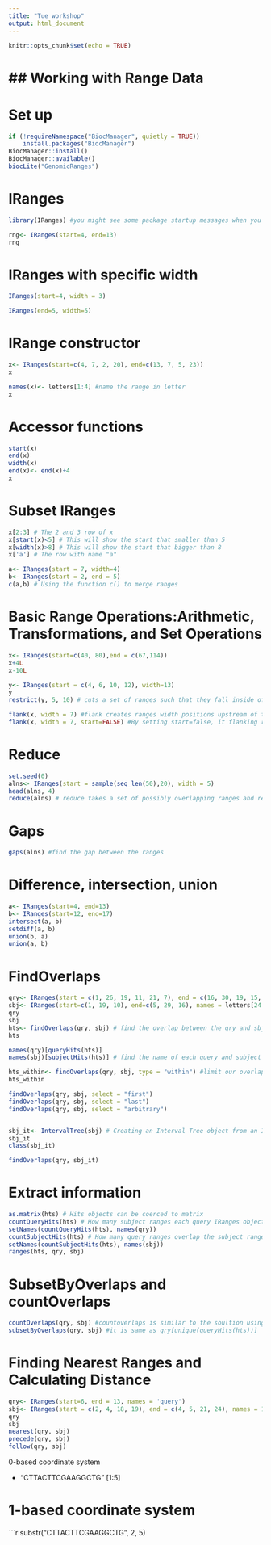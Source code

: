 ```yaml
---
title: "Tue workshop"
output: html_document
---
```


```r
knitr::opts_chunk$set(echo = TRUE)
```

## Working with Range Data
==============================

# Set up 
```r
if (!requireNamespace("BiocManager", quietly = TRUE))
    install.packages("BiocManager")
BiocManager::install()
BiocManager::available()
biocLite("GenomicRanges")
```

# IRanges
```r
library(IRanges) #you might see some package startup messages when you run this

rng<- IRanges(start=4, end=13)
rng
```
# IRanges with specific width
```r
IRanges(start=4, width = 3)

IRanges(end=5, width=5)

```
# IRange constructor
```r
x<- IRanges(start=c(4, 7, 2, 20), end=c(13, 7, 5, 23))
x

names(x)<- letters[1:4] #name the range in letter
x
```
# Accessor functions
```r
start(x)
end(x)
width(x)
end(x)<- end(x)+4 
x
```
# Subset IRanges
```r
x[2:3] # The 2 and 3 row of x
x[start(x)<5] # This will show the start that smaller than 5
x[width(x)>8] # This will show the start that bigger than 8
x['a'] # The row with name "a"

a<- IRanges(start = 7, width=4)
b<- IRanges(start = 2, end = 5)
c(a,b) # Using the function c() to merge ranges
```

# Basic Range Operations:Arithmetic, Transformations, and Set Operations
```r
x<- IRanges(start=c(40, 80),end = c(67,114))
x+4L
x-10L

y<- IRanges(start = c(4, 6, 10, 12), width=13)
y
restrict(y, 5, 10) # cuts a set of ranges such that they fall inside of certain bound

flank(x, width = 7) #flank creates ranges width positions upstream of the ranges 
flank(x, width = 7, start=FALSE) #By setting start=false, it flanking ranges downstream

```
# Reduce

```r
set.seed(0)
alns<- IRanges(start = sample(seq_len(50),20), width = 5)
head(alns, 4) 
reduce(alns) # reduce takes a set of possibly overlapping ranges and reduces them to a set of nonoverlapping ranges
```
# Gaps
```r
gaps(alns) #find the gap between the ranges

```
# Difference, intersection, union
```r
a<- IRanges(start=4, end=13)
b<- IRanges(start=12, end=17)
intersect(a, b)
setdiff(a, b)
union(b, a)
union(a, b)

```

# FindOverlaps
```r
qry<- IRanges(start = c(1, 26, 19, 11, 21, 7), end = c(16, 30, 19, 15, 24, 8), names = letters[1:6])
sbj<- IRanges(start=c(1, 19, 10), end=c(5, 29, 16), names = letters[24:26])
qry
sbj
hts<- findOverlaps(qry, sbj) # find the overlap between the qry and sbj
hts

names(qry)[queryHits(hts)]
names(sbj)[subjectHits(hts)] # find the name of each query and subject range with an overlap

hts_within<- findOverlaps(qry, sbj, type = "within") #limit our overlap results to only include query ranges that fall entirely within subject ranges
hts_within

findOverlaps(qry, sbj, select = "first")
findOverlaps(qry, sbj, select = "last")
findOverlaps(qry, sbj, select = "arbitrary")


sbj_it<- IntervalTree(sbj) # Creating an Interval Tree object from an IRanges object 
sbj_it
class(sbj_it)

findOverlaps(qry, sbj_it)
```
# Extract information
```r
as.matrix(hts) # Hits objects can be coerced to matrix
countQueryHits(hts) # How many subject ranges each query IRanges object overlaps
setNames(countQueryHits(hts), names(qry))
countSubjectHits(hts) # How many query ranges overlap the subject ranges
setNames(countSubjectHits(hts), names(sbj))
ranges(hts, qry, sbj)
```
# SubsetByOverlaps and countOverlaps
```r
countOverlaps(qry, sbj) #countoverlaps is similar to the soultion using countQueryOverlaps and setnames
subsetByOverlaps(qry, sbj) #it is same as qry[unique(queryHits(hts))]
```
# Finding Nearest Ranges and Calculating Distance
```r
qry<- IRanges(start=6, end = 13, names = 'query')
sbj<- IRanges(start = c(2, 4, 18, 19), end = c(4, 5, 21, 24), names = 1:4)
qry
sbj
nearest(qry, sbj)
precede(qry, sbj)
follow(qry, sbj)
```





0-based coordinate system 

- "CTTACTTCGAAGGCTG" [1:5]

# 1-based coordinate system 
```r
substr("CTTACTTCGAAGGCTG", 2, 5)




